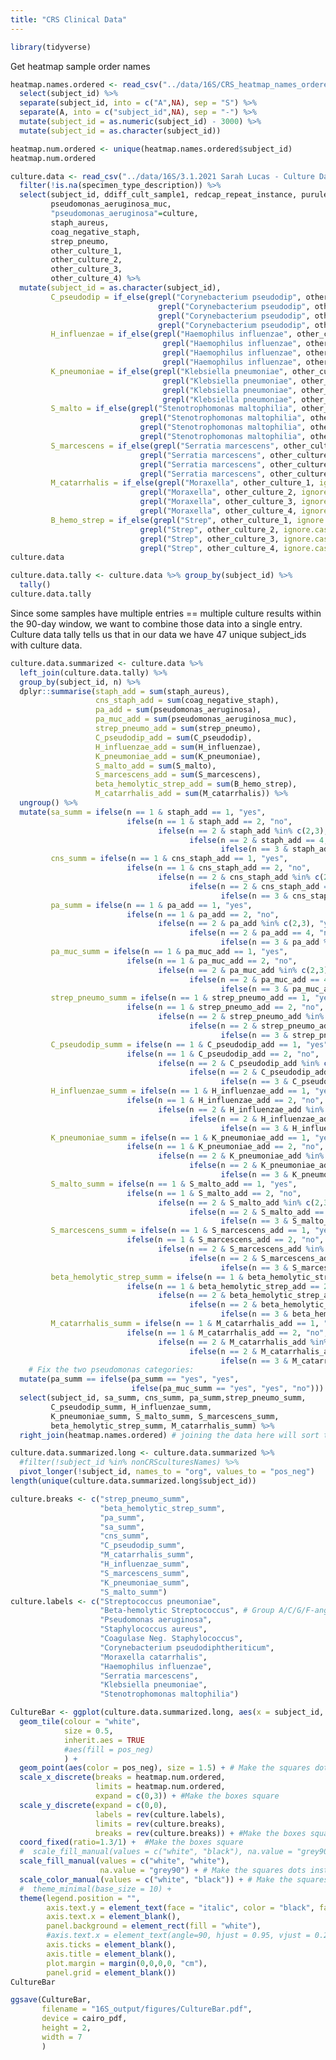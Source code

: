```yaml
---
title: "CRS Clinical Data"
---
```

```r
library(tidyverse)
```
Get heatmap sample order names
```r
heatmap.names.ordered <- read_csv("../data/16S/CRS_heatmap_names_ordered.csv") %>%
  select(subject_id) %>%
  separate(subject_id, into = c("A",NA), sep = "S") %>%
  separate(A, into = c("subject_id",NA), sep = "-") %>%
  mutate(subject_id = as.numeric(subject_id) - 3000) %>%
  mutate(subject_id = as.character(subject_id))
```

```r
heatmap.num.ordered <- unique(heatmap.names.ordered$subject_id)
heatmap.num.ordered
```
```r
culture.data <- read_csv("../data/16S/3.1.2021 Sarah Lucas - Culture Data.csv") %>%
  filter(!is.na(specimen_type_description)) %>%
  select(subject_id, ddiff_cult_sample1, redcap_repeat_instance, purulence_of_sample, 
         pseudomonas_aeruginosa_muc, 
         "pseudomonas_aeruginosa"=culture, 
         staph_aureus, 
         coag_negative_staph, 
         strep_pneumo, 
         other_culture_1,
         other_culture_2,
         other_culture_3,
         other_culture_4) %>%
  mutate(subject_id = as.character(subject_id),
         C_pseudodip = if_else(grepl("Corynebacterium pseudodip", other_culture_1, ignore.case = T) | 
                                 grepl("Corynebacterium pseudodip", other_culture_2, ignore.case = T) |
                                 grepl("Corynebacterium pseudodip", other_culture_3, ignore.case = T) |
                                 grepl("Corynebacterium pseudodip", other_culture_4, ignore.case = T), 1, 2),
         H_influenzae = if_else(grepl("Haemophilus influenzae", other_culture_1, ignore.case = T) | 
                                  grepl("Haemophilus influenzae", other_culture_2, ignore.case = T) |
                                  grepl("Haemophilus influenzae", other_culture_3, ignore.case = T) |
                                  grepl("Haemophilus influenzae", other_culture_4, ignore.case = T), 1, 2),
         K_pneumoniae = if_else(grepl("Klebsiella pneumoniae", other_culture_1, ignore.case = T) | 
                                  grepl("Klebsiella pneumoniae", other_culture_2, ignore.case = T) |
                                  grepl("Klebsiella pneumoniae", other_culture_3, ignore.case = T) |
                                  grepl("Klebsiella pneumoniae", other_culture_4, ignore.case = T), 1, 2),
         S_malto = if_else(grepl("Stenotrophomonas maltophilia", other_culture_1, ignore.case = T) | 
                             grepl("Stenotrophomonas maltophilia", other_culture_2, ignore.case = T) |
                             grepl("Stenotrophomonas maltophilia", other_culture_3, ignore.case = T) |
                             grepl("Stenotrophomonas maltophilia", other_culture_4, ignore.case = T), 1, 2),
         S_marcescens = if_else(grepl("Serratia marcescens", other_culture_1, ignore.case = T) | 
                             grepl("Serratia marcescens", other_culture_2, ignore.case = T) |
                             grepl("Serratia marcescens", other_culture_3, ignore.case = T) |
                             grepl("Serratia marcescens", other_culture_4, ignore.case = T), 1, 2),
         M_catarrhalis = if_else(grepl("Moraxella", other_culture_1, ignore.case = T) | 
                             grepl("Moraxella", other_culture_2, ignore.case = T) |
                             grepl("Moraxella", other_culture_3, ignore.case = T) |
                             grepl("Moraxella", other_culture_4, ignore.case = T), 1, 2),
         B_hemo_strep = if_else(grepl("Strep", other_culture_1, ignore.case = T) | 
                             grepl("Strep", other_culture_2, ignore.case = T) |
                             grepl("Strep", other_culture_3, ignore.case = T) |
                             grepl("Strep", other_culture_4, ignore.case = T), 1, 2))
culture.data
```
```r
culture.data.tally <- culture.data %>% group_by(subject_id) %>%
  tally()
culture.data.tally
```
Since some samples have multiple entries == multiple culture results within the 90-day window, we want to combine those data into a single entry. Culture data tally tells us that in our data we have 47 unique subject_ids with culture data. 
```r
culture.data.summarized <- culture.data %>%
  left_join(culture.data.tally) %>%
  group_by(subject_id, n) %>%
  dplyr::summarise(staph_add = sum(staph_aureus),
                   cns_staph_add = sum(coag_negative_staph),
                   pa_add = sum(pseudomonas_aeruginosa),
                   pa_muc_add = sum(pseudomonas_aeruginosa_muc),
                   strep_pneumo_add = sum(strep_pneumo),
                   C_pseudodip_add = sum(C_pseudodip),
                   H_influenzae_add = sum(H_influenzae),
                   K_pneumoniae_add = sum(K_pneumoniae),
                   S_malto_add = sum(S_malto),
                   S_marcescens_add = sum(S_marcescens),
                   beta_hemolytic_strep_add = sum(B_hemo_strep),
                   M_catarrhalis_add = sum(M_catarrhalis)) %>%
  ungroup() %>%
  mutate(sa_summ = ifelse(n == 1 & staph_add == 1, "yes",
                          ifelse(n == 1 & staph_add == 2, "no",
                                 ifelse(n == 2 & staph_add %in% c(2,3), "yes",
                                        ifelse(n == 2 & staph_add == 4, "no",
                                               ifelse(n == 3 & staph_add %in% c(3,4,5), "yes", "no"))))),
         cns_summ = ifelse(n == 1 & cns_staph_add == 1, "yes",
                          ifelse(n == 1 & cns_staph_add == 2, "no",
                                 ifelse(n == 2 & cns_staph_add %in% c(2,3), "yes",
                                        ifelse(n == 2 & cns_staph_add == 4, "no",
                                               ifelse(n == 3 & cns_staph_add %in% c(3,4,5), "yes", "no"))))),
         pa_summ = ifelse(n == 1 & pa_add == 1, "yes",
                          ifelse(n == 1 & pa_add == 2, "no",
                                 ifelse(n == 2 & pa_add %in% c(2,3), "yes",
                                        ifelse(n == 2 & pa_add == 4, "no",
                                               ifelse(n == 3 & pa_add %in% c(3,4,5), "yes", "no"))))),
         pa_muc_summ = ifelse(n == 1 & pa_muc_add == 1, "yes",
                          ifelse(n == 1 & pa_muc_add == 2, "no",
                                 ifelse(n == 2 & pa_muc_add %in% c(2,3), "yes",
                                        ifelse(n == 2 & pa_muc_add == 4, "no",
                                               ifelse(n == 3 & pa_muc_add %in% c(3,4,5), "yes", "no"))))),
         strep_pneumo_summ = ifelse(n == 1 & strep_pneumo_add == 1, "yes",
                          ifelse(n == 1 & strep_pneumo_add == 2, "no",
                                 ifelse(n == 2 & strep_pneumo_add %in% c(2,3), "yes",
                                        ifelse(n == 2 & strep_pneumo_add == 4, "no",
                                               ifelse(n == 3 & strep_pneumo_add %in% c(3,4,5), "yes", "no"))))),
         C_pseudodip_summ = ifelse(n == 1 & C_pseudodip_add == 1, "yes",
                          ifelse(n == 1 & C_pseudodip_add == 2, "no",
                                 ifelse(n == 2 & C_pseudodip_add %in% c(2,3), "yes",
                                        ifelse(n == 2 & C_pseudodip_add == 4, "no",
                                               ifelse(n == 3 & C_pseudodip_add %in% c(3,4,5), "yes", "no"))))),
         H_influenzae_summ = ifelse(n == 1 & H_influenzae_add == 1, "yes",
                          ifelse(n == 1 & H_influenzae_add == 2, "no",
                                 ifelse(n == 2 & H_influenzae_add %in% c(2,3), "yes",
                                        ifelse(n == 2 & H_influenzae_add == 4, "no",
                                               ifelse(n == 3 & H_influenzae_add %in% c(3,4,5), "yes", "no"))))),
         K_pneumoniae_summ = ifelse(n == 1 & K_pneumoniae_add == 1, "yes",
                          ifelse(n == 1 & K_pneumoniae_add == 2, "no",
                                 ifelse(n == 2 & K_pneumoniae_add %in% c(2,3), "yes",
                                        ifelse(n == 2 & K_pneumoniae_add == 4, "no",
                                               ifelse(n == 3 & K_pneumoniae_add %in% c(3,4,5), "yes", "no"))))),
         S_malto_summ = ifelse(n == 1 & S_malto_add == 1, "yes",
                          ifelse(n == 1 & S_malto_add == 2, "no",
                                 ifelse(n == 2 & S_malto_add %in% c(2,3), "yes",
                                        ifelse(n == 2 & S_malto_add == 4, "no",
                                               ifelse(n == 3 & S_malto_add %in% c(3,4,5), "yes", "no"))))),
         S_marcescens_summ = ifelse(n == 1 & S_marcescens_add == 1, "yes",
                          ifelse(n == 1 & S_marcescens_add == 2, "no",
                                 ifelse(n == 2 & S_marcescens_add %in% c(2,3), "yes",
                                        ifelse(n == 2 & S_marcescens_add == 4, "no",
                                               ifelse(n == 3 & S_marcescens_add %in% c(3,4,5), "yes", "no"))))),
         beta_hemolytic_strep_summ = ifelse(n == 1 & beta_hemolytic_strep_add == 1, "yes",
                          ifelse(n == 1 & beta_hemolytic_strep_add == 2, "no",
                                 ifelse(n == 2 & beta_hemolytic_strep_add %in% c(2,3), "yes",
                                        ifelse(n == 2 & beta_hemolytic_strep_add == 4, "no",
                                               ifelse(n == 3 & beta_hemolytic_strep_add %in% c(3,4,5), "yes", "no"))))),
         M_catarrhalis_summ = ifelse(n == 1 & M_catarrhalis_add == 1, "yes",
                          ifelse(n == 1 & M_catarrhalis_add == 2, "no",
                                 ifelse(n == 2 & M_catarrhalis_add %in% c(2,3), "yes",
                                        ifelse(n == 2 & M_catarrhalis_add == 4, "no",
                                               ifelse(n == 3 & M_catarrhalis_add %in% c(3,4,5), "yes", "no")))))) %>%
    # Fix the two pseudomonas categories: 
  mutate(pa_summ == ifelse(pa_summ == "yes", "yes",
                           ifelse(pa_muc_summ == "yes", "yes", "no"))) %>%
  select(subject_id, sa_summ, cns_summ, pa_summ,strep_pneumo_summ, 
         C_pseudodip_summ, H_influenzae_summ, 
         K_pneumoniae_summ, S_malto_summ, S_marcescens_summ,
         beta_hemolytic_strep_summ, M_catarrhalis_summ) %>%
  right_join(heatmap.names.ordered) # joining the data here will sort the subject ids and get rid of any samples not in the CRS group

```

```r
culture.data.summarized.long <- culture.data.summarized %>%
  #filter(!subject_id %in% nonCRSculturesNames) %>%
  pivot_longer(!subject_id, names_to = "org", values_to = "pos_neg")
length(unique(culture.data.summarized.long$subject_id))
```

```r
culture.breaks <- c("strep_pneumo_summ",
                    "beta_hemolytic_strep_summ",
                    "pa_summ",
                    "sa_summ", 
                    "cns_summ", 
                    "C_pseudodip_summ",
                    "M_catarrhalis_summ", 
                    "H_influenzae_summ",
                    "S_marcescens_summ",
                    "K_pneumoniae_summ", 
                    "S_malto_summ")
culture.labels <- c("Streptococcus pneumoniae",
                    "Beta-hemolytic Streptococcus", # Group A/C/G/F-anginosus
                    "Pseudomonas aeruginosa",
                    "Staphylococcus aureus", 
                    "Coagulase Neg. Staphylococcus", 
                    "Corynebacterium pseudodiphtheriticum", 
                    "Moraxella catarrhalis",
                    "Haemophilus influenzae", 
                    "Serratia marcescens",
                    "Klebsiella pneumoniae",
                    "Stenotrophomonas maltophilia")
```

```r
CultureBar <- ggplot(culture.data.summarized.long, aes(x = subject_id, y = org, fill = pos_neg)) +
  geom_tile(colour = "white",
            size = 0.5, 
            inherit.aes = TRUE
            #aes(fill = pos_neg)
            ) +
  geom_point(aes(color = pos_neg), size = 1.5) + # Make the squares dots instead
  scale_x_discrete(breaks = heatmap.num.ordered,
                   limits = heatmap.num.ordered,
                   expand = c(0,3)) + #Make the boxes square
  scale_y_discrete(expand = c(0,0),
                   labels = rev(culture.labels),
                   limits = rev(culture.breaks),
                   breaks = rev(culture.breaks)) + #Make the boxes square
  coord_fixed(ratio=1.3/1) +  #Make the boxes square
  #  scale_fill_manual(values = c("white", "black"), na.value = "grey90") + # Use with filled boxes instead
  scale_fill_manual(values = c("white", "white"), 
                    na.value = "grey90") + # Make the squares dots instead
  scale_color_manual(values = c("white", "black")) + # Make the squares dots instead
  #  theme_minimal(base_size = 10) +
  theme(legend.position = "",
        axis.text.y = element_text(face = "italic", color = "black", family = "Arial", size = 7, vjust = 1, hjust=1),
        axis.text.x = element_blank(),
        panel.background = element_rect(fill = "white"),
        #axis.text.x = element_text(angle=90, hjust = 0.95, vjust = 0.2, color = "black"), # Use when confirming order
        axis.ticks = element_blank(),
        axis.title = element_blank(),
        plot.margin = margin(0,0,0,0, "cm"),
        panel.grid = element_blank())
CultureBar
```

```r
ggsave(CultureBar, 
       filename = "16S_output/figures/CultureBar.pdf",
       device = cairo_pdf,
       height = 2,
       width = 7
       )
```

